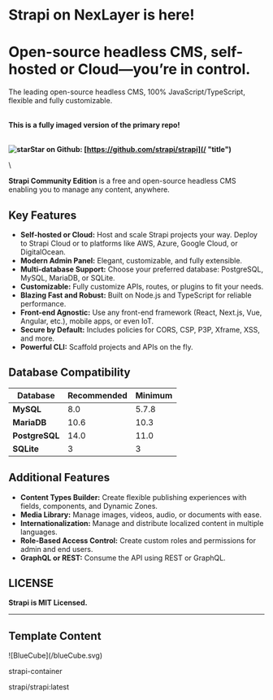 Strapi on NexLayer is here!
===============================
# Open-source headless CMS, self-hosted or Cloud—you’re in control.

The leading open-source headless CMS, 100% JavaScript/TypeScript, flexible and fully customizable.

\
**This is a fully imaged version of the primary repo!**

\
<strong className="flex">![star](/star-icon.svg)Star on Github: [https://github.com/strapi/strapi](/ "title")</strong>

\

**Strapi Community Edition** is a free and open-source headless CMS enabling you to manage any content, anywhere.

## Key Features

- **Self-hosted or Cloud:** Host and scale Strapi projects your way. Deploy to Strapi Cloud or to platforms like AWS, Azure, Google Cloud, or DigitalOcean.
- **Modern Admin Panel:** Elegant, customizable, and fully extensible.
- **Multi-database Support:** Choose your preferred database: PostgreSQL, MySQL, MariaDB, or SQLite.
- **Customizable:** Fully customize APIs, routes, or plugins to fit your needs.
- **Blazing Fast and Robust:** Built on Node.js and TypeScript for reliable performance.
- **Front-end Agnostic:** Use any front-end framework (React, Next.js, Vue, Angular, etc.), mobile apps, or even IoT.
- **Secure by Default:** Includes policies for CORS, CSP, P3P, Xframe, XSS, and more.
- **Powerful CLI:** Scaffold projects and APIs on the fly.

## Database Compatibility

| Database    | Recommended | Minimum |
|-------------|-------------|---------|
| **MySQL**   | 8.0         | 5.7.8   |
| **MariaDB** | 10.6        | 10.3    |
| **PostgreSQL** | 14.0     | 11.0    |
| **SQLite**  | 3           | 3       |

## Additional Features

- **Content Types Builder:** Create flexible publishing experiences with fields, components, and Dynamic Zones.
- **Media Library:** Manage images, videos, audio, or documents with ease.
- **Internationalization:** Manage and distribute localized content in multiple languages.
- **Role-Based Access Control:** Create custom roles and permissions for admin and end users.
- **GraphQL or REST:** Consume the API using REST or GraphQL.


## LICENSE

**Strapi is MIT Licensed.**

---

## Template Content  
  


<div className="mt-[0px] px-5 py-4 flex gap-[14px] max-w-[750px] 2xl:max-w-[1014px] items-center rounded-[7px] bg-card-color">
  <div className="flex justify-center items-center rounded-[7px] p-2 w-[38px] h-[38px] bg-background">
    ![BlueCube](/blueCube.svg)
  </div>    
  <div>
    <p className="font-normal text-base text-white">strapi-container</p>
    <p className="font-normal text-tiny text-description-color">strapi/strapi:latest</p>
  </div>
</div>

